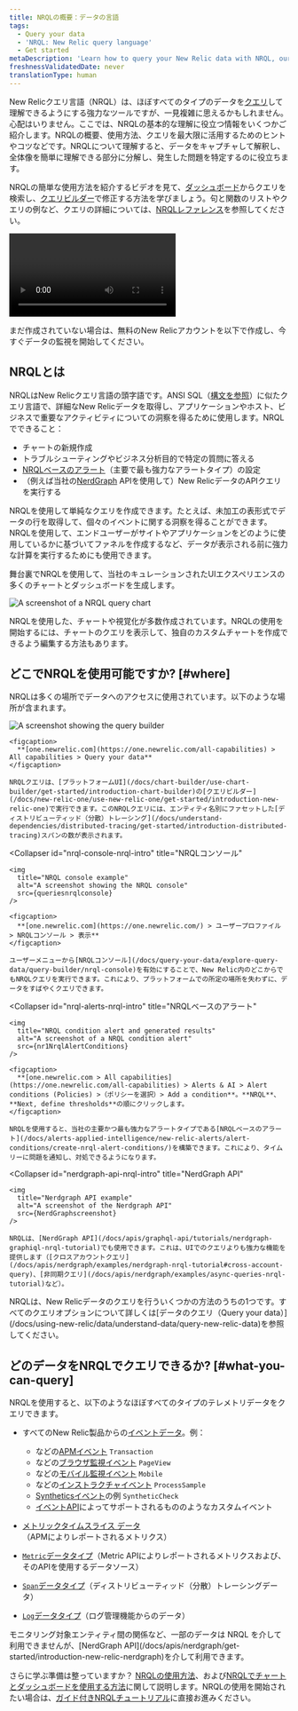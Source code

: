 ```yaml
---
title: NRQLの概要：データの言語
tags:
  - Query your data
  - 'NRQL: New Relic query language'
  - Get started
metaDescription: 'Learn how to query your New Relic data with NRQL, our SQL-like query language.'
freshnessValidatedDate: never
translationType: human
---
```









New Relicクエリ言語（NRQL）は、ほぼすべてのタイプのデータを[クエリ](/docs/using-new-relic/data/understand-data/query-new-relic-data)して理解できるようにする強力なツールですが、一見複雑に思えるかもしれません。心配はいりません。ここでは、NRQLの基本的な理解に役立つ情報をいくつかご紹介します。NRQLの概要、使用方法、クエリを最大限に活用するためのヒントやコツなどです。NRQLについて理解すると、データをキャプチャして解釈し、全体像を簡単に理解できる部分に分解し、発生した問題を特定するのに役立ちます。

NRQLの簡単な使用方法を紹介するビデオを見て、[ダッシュボード](/docs/query-your-data/explore-query-data/dashboards/introduction-dashboards)からクエリを検索し、[クエリビルダー](/docs/query-your-data/explore-query-data/query-builder/introduction-query-builder)で修正する方法を学びましょう。句と関数のリストやクエリの例など、クエリの詳細については、[NRQLレファレンス](/docs/query-your-data/nrql-new-relic-query-language/get-started/nrql-syntax-clauses-functions)を参照してください。

<Video
  id="ad6hZPHAsME"
  type="youtube"
/>

まだ作成されていない場合は、無料のNew Relicアカウントを以下で作成し、今すぐデータの監視を開始してください。

<InlineSignup/>

## NRQLとは

NRQLはNew Relicクエリ言語の頭字語です。ANSI SQL（[構文を参照](/docs/query-your-data/nrql-new-relic-query-language/get-started/introduction-nrql-how-nrql-works/#syntax)）に似たクエリ言語で、詳細なNew Relicデータを取得し、アプリケーションやホスト、ビジネスで重要なアクティビティについての洞察を得るために使用します。NRQLでできること：

* チャートの新規作成
* トラブルシューティングやビジネス分析目的で特定の質問に答える
* [NRQLベースのアラート](/docs/alerts-applied-intelligence/new-relic-alerts/alert-conditions/create-nrql-alert-conditions)（主要で最も強力なアラートタイプ）の設定
* （例えば当社の[NerdGraph](/docs/apis/graphql-api/tutorials/nerdgraph-graphiql-nrql-tutorial) APIを使用して）New RelicデータのAPIクエリを実行する

NRQLを使用して単純なクエリを作成できます。たとえば、未加工の表形式でデータの行を取得して、個々のイベントに関する洞察を得ることができます。NRQLを使用して、エンドユーザーがサイトやアプリケーションをどのように使用しているかに基づいてファネルを作成するなど、データが表示される前に強力な計算を実行するためにも使用できます。

舞台裏でNRQLを使用して、当社のキュレーションされたUIエクスペリエンスの多くのチャートとダッシュボードを生成します。

<img
  title="new-relic-view-chart-nrql-query.png"
  alt="A screenshot of a NRQL query chart"
  src={queriesnrqlViewQueryforChart}
/>

<figcaption>
  NRQLを使用した、チャートや視覚化が多数作成されています。NRQLの使用を開始するには、チャートのクエリを表示して、独自のカスタムチャートを作成できるよう編集する方法もあります。
</figcaption>

## どこでNRQLを使用可能ですか? [#where]

NRQLは多くの場所でデータへのアクセスに使用されています。以下のような場所が含まれます。

<CollapserGroup>
  <Collapser
    id="query-builder-nrql-intro"
    title="クエリビルダー"
  >
    <img
      title="Query builder example"
      alt="A screenshot showing the query builder"
      src={queriesnrqlNrqlExampleTimeseries}
    />

    <figcaption>
      **[one.newrelic.com](https://one.newrelic.com/all-capabilities) > All capabilities > Query your data**
    </figcaption>

    NRQLクエリは、[プラットフォームUI](/docs/chart-builder/use-chart-builder/get-started/introduction-chart-builder)の[クエリビルダー](/docs/new-relic-one/use-new-relic-one/get-started/introduction-new-relic-one)で実行できます。このNRQLクエリには、エンティティ名別にファセットした[ディストリビューティッド（分散）トレーシング](/docs/understand-dependencies/distributed-tracing/get-started/introduction-distributed-tracing)スパンの数が表示されます。
  </Collapser>

  <Collapser
    id="nrql-console-nrql-intro"
    title="NRQLコンソール"
  >
    <img
      title="NRQL console example"
      alt="A screenshot showing the NRQL console"
      src={queriesnrqlconsole}
    />

    <figcaption>
      **[one.newrelic.com](https://one.newrelic.com/) > ユーザープロファイル > NRQLコンソール > 表示**
    </figcaption>

    ユーザーメニューから[NRQLコンソール](/docs/query-your-data/explore-query-data/query-builder/nrql-console)を有効にすることで、New Relic内のどこからでもNRQLクエリを実行できます。これにより、プラットフォームでの所定の場所を失わずに、データをすばやくクエリできます。
  </Collapser>

  <Collapser
    id="nrql-alerts-nrql-intro"
    title="NRQLベースのアラート"
  >
    <img
      title="NRQL condition alert and generated results"
      alt="A screenshot of a NRQL condition alert"
      src={nr1NrqlAlertConditions}
    />

    <figcaption>
      **[one.newrelic.com > All capabilities](https://one.newrelic.com/all-capabilities) > Alerts & AI > Alert conditions (Policies) >（ポリシーを選択）> Add a condition**。**NRQL**、**Next, define thresholds**の順にクリックします。
    </figcaption>

    NRQLを使用すると、当社の主要かつ最も強力なアラートタイプである[NRQLベースのアラート](/docs/alerts-applied-intelligence/new-relic-alerts/alert-conditions/create-nrql-alert-conditions/)を構築できます。これにより、タイムリーに問題を通知し、対処できるようになります。
  </Collapser>

  <Collapser
    id="nerdgraph-api-nrql-intro"
    title="NerdGraph API"
  >
    <img
      title="Nerdgraph API example"
      alt="A screenshot of the Nerdgraph API"
      src={NerdGraphscreenshot}
    />

    NRQLは、[NerdGraph API](/docs/apis/graphql-api/tutorials/nerdgraph-graphiql-nrql-tutorial)でも使用できます。これは、UIでのクエリよりも強力な機能を提供します（[クロスアカウントクエリ](/docs/apis/nerdgraph/examples/nerdgraph-nrql-tutorial#cross-account-query)、[非同期クエリ](/docs/apis/nerdgraph/examples/async-queries-nrql-tutorial)など）。
  </Collapser>
</CollapserGroup>

<Callout variant="tip">
  NRQLは、New Relicデータのクエリを行ういくつかの方法のうちの1つです。すべてのクエリオプションについて詳しくは[データのクエリ（Query your data）](/docs/using-new-relic/data/understand-data/query-new-relic-data)を参照してください。
</Callout>

## どのデータをNRQLでクエリできるか? [#what-you-can-query]

NRQLを使用すると、以下のようなほぼすべてのタイプのテレメトリデータをクエリできます。

* すべてのNew Relic製品からの[イベントデータ](/docs/using-new-relic/data/understand-data/new-relic-data-types#event-data)。例：

  * などの[APMイベント](/docs/insights/insights-data-sources/default-data/apm-default-events-insights) `Transaction`
  * などの[ブラウザ監視イベント](/docs/insights/insights-data-sources/default-data/browser-default-events-insights) `PageView`
  * などの[モバイル監視イベント](/docs/insights/insights-data-sources/default-data/mobile-default-events-insights) `Mobile`
  * などの[インストラクチャイベント](/docs/infrastructure/manage-your-data/data-instrumentation/default-infrastructure-events) `ProcessSample`
  * [Syntheticsイベント](/docs/insights/insights-data-sources/default-data/synthetics-default-events-insights)の例 `SyntheticCheck`
  * [イベントAPI](/docs/insights/insights-data-sources/custom-data/introduction-event-api)によってサポートされるもののようなカスタムイベント

* [メトリックタイムスライス データ](/docs/using-new-relic/data/understand-data/new-relic-data-types#timeslice-data)（APMによりレポートされるメトリクス）

* [`Metric`データタイプ](/docs/data-apis/understand-data/new-relic-data-types/#dimensional-metrics)（Metric APIによりレポートされるメトリクスおよび、そのAPIを使用するデータソース）

* [`Span`データタイプ](/docs/using-new-relic/data/understand-data/new-relic-data-types#trace-data)（ディストリビューティッド（分散）トレーシングデータ）

* [`Log`データタイプ](/docs/using-new-relic/data/understand-data/new-relic-data-types#log-data)（ログ管理機能からのデータ）

<Callout variant="tip">
  モニタリング対象エンティティ間の関係など、一部のデータは NRQL を介して利用できませんが、[NerdGraph API](/docs/apis/nerdgraph/get-started/introduction-new-relic-nerdgraph)を介して利用できます。
</Callout>

さらに学ぶ準備は整っていますか？ [NRQLの使用方法](/docs/query-your-data/nrql-new-relic-query-language/get-started/introduction-nrql-how-nrql-works/)、および[NRQLでチャートとダッシュボードを使用する方法](/docs/query-your-data/nrql-new-relic-query-language/get-started/charts-and-dashboards-with-nrql/)に関して説明します。NRQLの使用を開始されたい場合は、[ガイド付きNRQLチュートリアル](/docs/query-your-data/nrql-new-relic-query-language/get-started/introduction-nrql-tutorial/)に直接お進みください。